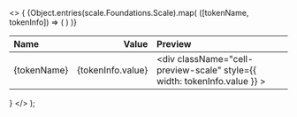 
  <>
    {
      <table>
        <thead>
          <tr>
            <th align="left">Name</th>
            <th align="right"><span className='pr-4'>Value</span></th>
            <th className="hidden sm:table-cell md:hidden lg:table-cell" align="left">
              Preview
            </th>
          </tr>
        </thead>
        <tbody>
          {Object.entries(scale.Foundations.Scale).map(
            ([tokenName, tokenInfo]) => (
              <tr key={tokenName}>
                <td className="cell-title">
                  {tokenName}
                </td>
                <td>
                  <div className="cell-value-scale" align="right">{tokenInfo.value}</div>
                </td>
                <td className="hidden sm:table-cell md:hidden lg:table-cell">
                  <div
                    className="cell-preview-scale"
                    style={{ width: tokenInfo.value }}
                  ></div>
                </td>
              </tr>
            )
          )}
        </tbody>
      </table>
    }
  </>
);
